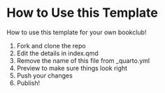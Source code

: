 # How to Use this Template {.unnumbered}

How to use this template for your own bookclub! 

1. Fork and clone the repo
2. Edit the details in index.qmd
3. Remove the name of this file from _quarto.yml 
4. Preview to make sure things look right
3. Push your changes
4. Publish! 